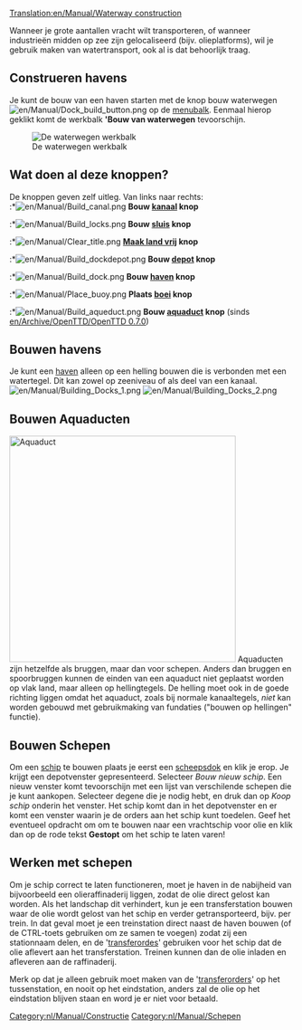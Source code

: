 [[Translation:en/Manual/Waterway construction]]
{{nl/Manual/Inhoudsopgave}}

Wanneer je grote aantallen vracht wilt transporteren, of wanneer industrieën midden op zee zijn gelocaliseerd (bijv. olieplatforms), wil je gebruik maken van watertransport, ook al is dat behoorlijk traag.

==Construeren havens==
Je kunt de bouw van een haven starten met de knop bouw waterwegen [[File:en/Manual/Dock build button.png]] op de [[nl/Manual/Spelinterface#de-menubalk|menubalk]]. Eenmaal hierop geklikt komt de werkbalk ''''Bouw van waterwegen''' tevoorschijn.

[[File:nl/Manual/Bouw van waterwegen toolbar hk.png|none|frame|De waterwegen werkbalk]]

==Wat doen al deze knoppen?==
De knoppen geven zelf uitleg. Van links naar rechts:<br>
:*[[File:en/Manual/Build canal.png]] '''Bouw [[nl/Manual/Havens|kanaal]] knop'''
:*[[File:en/Manual/Build locks.png]] '''Bouw [[nl/Manual/Havens|sluis]] knop'''
:*[[File:en/Manual/Clear title.png]] '''[[nl/Manual/Terreinvorming|Maak land vrij]] knop'''
:*[[File:en/Manual/Build dockdepot.png]] '''Bouw [[en/Manual/Depots|depot]] knop'''
:*[[File:en/Manual/Build dock.png]] '''Bouw [[nl/Manual/Havens|haven]] knop'''
:*[[File:en/Manual/Place buoy.png]] '''Plaats [[nl/Manual/Havens|boei]] knop'''
:*[[File:en/Manual/Build aqueduct.png]] '''Bouw [[nl/Manual/Waterwegconstructies#bouwen-aquaducten|aquaduct]] knop''' (sinds [[en/Archive/OpenTTD/OpenTTD 0.7.0]])

==Bouwen havens==
Je kunt een [[nl/Manual/Havens|haven]] alleen op een helling bouwen die is verbonden met een watertegel. Dit kan zowel op zeeniveau of als deel van een kanaal.
[[File:en/Manual/Building Docks 1.png|left]] [[File:en/Manual/Building Docks 2.png]]



==Bouwen Aquaducten==
[[File:en/Manual/Aqueduct.png|left|thumb|400px|Aquaduct]]
Aquaducten zijn hetzelfde als bruggen, maar dan voor schepen. Anders dan bruggen en spoorbruggen kunnen de einden van een aquaduct niet geplaatst worden op vlak land, maar alleen op hellingtegels. De helling moet ook in de goede richting liggen omdat het aquaduct, zoals bij normale kanaaltegels, ''niet'' kan worden gebouwd met gebruikmaking van fundaties ("bouwen op hellingen" functie).<br style="clear:both;">

==Bouwen Schepen==
Om een [[nl/Manual/Schepen|schip]] te bouwen plaats je eerst een [[nl/Manual/Bouw dok|scheepsdok]] en klik je erop. Je krijgt een depotvenster gepresenteerd. Selecteer ''Bouw nieuw schip''. Een nieuw venster komt tevoorschijn met een lijst van verschilende schepen die je kunt aankopen. Selecteer degene die je nodig hebt, en druk dan op ''Koop schip'' onderin het venster. Het schip komt dan in het depotvenster en er komt een venster waarin je de orders aan het schip kunt toedelen. Geef het eventueel opdracht om om te bouwen naar een vrachtschip voor olie en klik dan op de rode tekst '''Gestopt''' om het schip te laten varen!

==Werken met schepen==
Om je schip correct te laten functioneren, moet je haven in de nabijheid van bijvoorbeeld een olieraffinaderij liggen, zodat de olie direct gelost kan worden. Als het landschap dit verhindert, kun je een transferstation bouwen waar de olie wordt gelost van het schip en verder getransporteerd, bijv. per trein. In dat geval moet je een treinstation direct naast de haven bouwen (of de CTRL-toets gebruiken om ze samen te voegen) zodat zij een stationnaam delen, en de '[[nl/Manual/Orders#transfer|transferordes]]' gebruiken voor het schip dat de olie aflevert aan het transferstation. Treinen kunnen dan de olie inladen en afleveren aan de raffinaderij.

Merk op dat je alleen gebruik moet maken van de '[[nl/Manual/Orders#transfer|transferorders]]' op het tussenstation, en nooit op het eindstation, anders zal de olie op het eindstation blijven staan en word je er niet voor betaald.
[[Category:nl/Manual/Constructie]]
[[Category:nl/Manual/Schepen]]